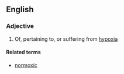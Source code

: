==English==

===Adjective===
{{en-adj}}

# Of, pertaining to, or suffering from [[hypoxia]]

====Related terms====
* [[normoxic]]